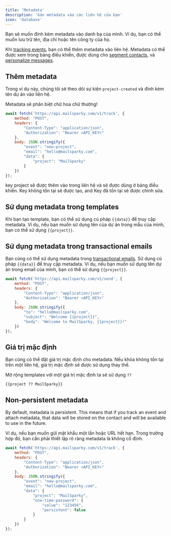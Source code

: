 ```yaml
---
title: 'Metadata'
description: 'Gán metadata vào các liên hệ của bạn'
icon: 'database'
---
```


Bạn sẽ muốn đính kèm metadata vào danh bạ của mình. Ví dụ, bạn có thể muốn lưu trữ tên, địa chỉ hoặc tên công ty của họ.

Khi [tracking events](/api-reference/actions/track), bạn có thể thêm metadata vào liên hệ. Metadata có thể được xem trong bảng điều khiển, được dùng cho [segment contacts](/working-with-contacts/segmentation), và [personalize messages](/api-reference/actions/personalize).

## Thêm metadata
Trong ví dụ này, chúng tôi sẽ theo dõi sự kiện `project-created` và đính kèm tên dự án vào liên hệ.

<Warning>Metadata sẽ phân biệt chữ hoa chữ thường!</Warning>

```javascript
await fetch('https://api.mailsparky.com/v1/track', {
    method: "POST",
    headers: {
        "Content-Type": "application/json",
        "Authorization": "Bearer <API_KEY>"
    },
    body: JSON.stringify({
        "event": "new-project",
        "email": "hello@mailsparky.com",
        "data": {
            "project": "MailSparky"
        }
    })
});
```

key project sẽ được thêm vào trong liên hệ và sẽ được dùng ở bảng điều khiển. Key không tồn tại sẽ được tạo, and Key đã tồn tại sẽ được chỉnh sửa.

## Sử dụng metadata trong templates
Khi bạn tạo template, bạn có thể sử dụng cú pháp `{{data}}` để truy cập metadata. Ví dụ, nếu bạn muốn sử dụng tên của dự án trong mẫu của mình, bạn có thể sử dụng `{{project}}`.

## Sử dụng metadata trong transactional emails
Bạn cũng có thể sử dụng metadata trong [transactional emails](/api-reference/transactional). Sử dụng cú pháp `{{data}}` để truy cập metadata. Ví dụ, nếu bạn muốn sử dụng tên dự án trong email của mình, bạn có thể sử dụng `{{project}}`.

```javascript
await fetch('https://api.mailsparky.com/v1/send', {
    method: "POST",
    headers: {
        "Content-Type": "application/json",
        "Authorization": "Bearer <API_KEY>"
    },
    body: JSON.stringify({
        "to": "hello@mailsparky.com",
        "subject": "Welcome {{project}}",
        "body": "Welcome to MailSparky, {{project}}!"
    })
});
```

## Giá trị mặc định
Bạn cũng có thể đặt giá trị mặc định cho metadata. Nếu khóa không tồn tại trên một liên hệ, giá trị mặc định sẽ được sử dụng thay thế.

Mở rộng templates với một giá trị mặc định ta sẽ sử dụng `??`

```
{{project ?? MailSparky}}
```

## Non-persistent metadata
By default, metadata is persistent. This means that if you track an event and attach metadata, that data will be stored on the contact and will be available to use in the future.

Ví dụ, nếu bạn muốn gửi mật khẩu một lần hoặc URL hết hạn. Trong trường hợp đó, bạn cần phải thiết lập rõ ràng metadata là không cố định.

```javascript
await fetch('https://api.mailsparky.com/v1/track', {
    method: "POST",
    headers: {
        "Content-Type": "application/json",
        "Authorization": "Bearer <API_KEY>"
    },
    body: JSON.stringify({
        "event": "new-project",
        "email": "hello@mailsparky.com",
        "data": {
            "project": "MailSparky",
            "one-time-password": {
                "value": "123456",
                "persistent": false
            }
        }
    })
});
```
